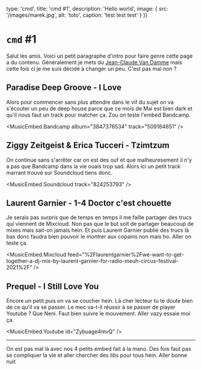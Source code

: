 

  type: 'cmd',
  title: 'cmd #1',
  description: 'Hello world',
  image: {
    src: '/images/marek.jpg',
    alt: 'toto',
    caption: 'test test test'
  }
}) 

# `cmd` #1

Salut les amis. Voici un petit paragraphe d'intro pour faire genre cette page a du contenu. Généralement je mets du [Jean-Claude Van Damme](https://www.faux-texte.com/jean-claude-10.htm) mais cette fois ci je me suis décidé à changer un peu. C'est pas mal non ?

## Paradise Deep Groove - I Love

Alors pour commencer sans plus attendre dans le vif du sujet on va s'écouter un peu de deep house parce que ce mois de Mai est bien dark et qu'il nous faut un track pour matcher ça. Zou on teste l'embed Bandcamp.

<MusicEmbed.Bandcamp album="3847376534" track="509184651" />

## Ziggy Zeitgeist & Erica Tucceri - Tzimtzum

On continue sans s'arrêter car on est des ouf et que malheuresement il n'y a pas que Bandcamp dans la vie ouais trop sad. Alors ici un petit track marrant trouvé sur Soundcloud tiens donc.

<MusicEmbed.Soundcloud track="824253793" />

## Laurent Garnier - 1-4 Doctor c'est chouette

Je serais pas surpris que de temps en temps il me faille partager des trucs qui viennent de Mixcloud. Non pas que le but soit de partager beaucoup de mixes mais sait-on jamais hein. Et puis Laurent Garnier publie des trucs là bas donc faudra bien pouvoir le montrer aux copains non mais ho. Aller on teste ça.

<MusicEmbed.Mixcloud feed="%2Flaurentgarnier%2Fwe-want-to-get-together-a-dj-mix-by-laurent-garnier-for-radio-meuh-circus-festival-2021%2F" />

## Prequel - I Still Love You

Encore un petit puis on va se coucher hein. Là cher lecteur tu te doute bien de ce qu'il va se passer. Le mec va-t-il réussir à se passer de player Youtube ? Que Neni. Faut bien suivre le mouvement. Aller vazy essaie moi ça.

<MusicEmbed.Youtube id="Zybuage4mvQ" />

---

On est pas mal là avec nos 4 petits embed fait à la mano. Des fois faut pas se compliquer la vie et aller chercher des libs pour tous hein. Aller bonne nuit

